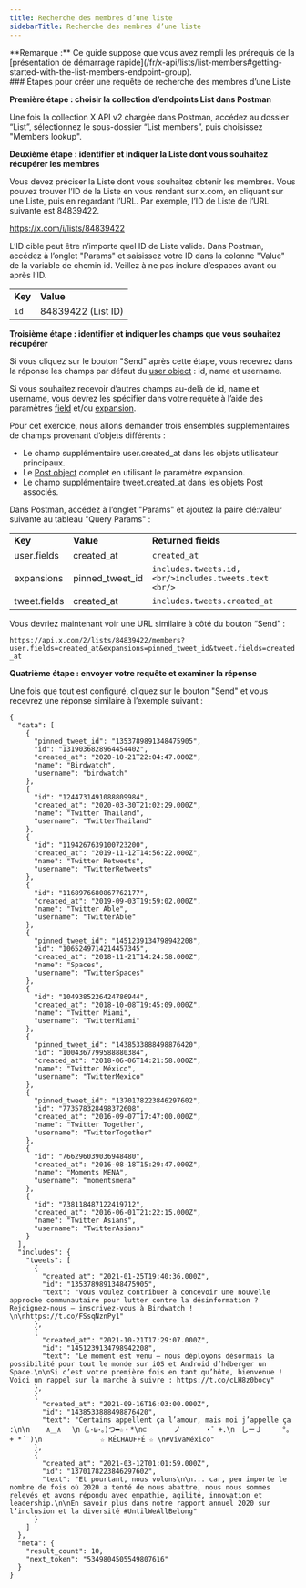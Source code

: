 ```yaml
---
title: Recherche des membres d’une liste
sidebarTitle: Recherche des membres d’une liste
---
```



<Note>
  **Remarque :** Ce guide suppose que vous avez rempli les prérequis de la [présentation de démarrage rapide](/fr/x-api/lists/list-members#getting-started-with-the-list-members-endpoint-group).
</Note>

<div id="steps-to-build-a-list-members-lookup-request">
  ### Étapes pour créer une requête de recherche des membres d’une Liste
</div>

**Première étape : choisir la collection d’endpoints List dans Postman**

Une fois la collection X API v2 chargée dans Postman, accédez au dossier “List”, sélectionnez le sous-dossier “List members”, puis choisissez &quot;Members lookup&quot;.
 

**Deuxième étape : identifier et indiquer la Liste dont vous souhaitez récupérer les membres**

Vous devez préciser la Liste dont vous souhaitez obtenir les membres. Vous pouvez trouver l’ID de la Liste en vous rendant sur x.com, en cliquant sur une Liste, puis en regardant l’URL. Par exemple, l’ID de Liste de l’URL suivante est 84839422.

https://x.com/i/lists/84839422

L’ID cible peut être n’importe quel ID de Liste valide. Dans Postman, accédez à l’onglet &quot;Params&quot; et saisissez votre ID dans la colonne &quot;Value&quot; de la variable de chemin id. Veillez à ne pas inclure d’espaces avant ou après l’ID.

|     |     |
| :--- | :--- |
| **Key** | **Value** |
| `id` | 84839422 (List ID) |

**Troisième étape : identifier et indiquer les champs que vous souhaitez récupérer**

Si vous cliquez sur le bouton &quot;Send&quot; après cette étape, vous recevrez dans la réponse les champs par défaut du [user object](/fr/x-api/fundamentals/data-dictionary#user) : id, name et username.

Si vous souhaitez recevoir d’autres champs au-delà de id, name et username, vous devrez les spécifier dans votre requête à l’aide des paramètres [field](/fr/x-api/fundamentals/fields) et/ou [expansion](/fr/x-api/fundamentals/expansions).

Pour cet exercice, nous allons demander trois ensembles supplémentaires de champs provenant d’objets différents :

* Le champ supplémentaire user.created_at dans les objets utilisateur principaux.
* Le [Post object](/fr/x-api/fundamentals/data-dictionary#tweet) complet en utilisant le paramètre expansion.
* Le champ supplémentaire tweet.created_at dans les objets Post associés.

Dans Postman, accédez à l’onglet &quot;Params&quot; et ajoutez la paire clé:valeur suivante au tableau &quot;Query Params&quot; :

|     |     |     |
| :--- | :--- | :--- |
| **Key** | **Value** | **Returned fields** |
| user.fields | created_at | `created_at` |
| expansions | pinned_tweet_id | `includes.tweets.id,  <br/>includes.tweets.text  <br/>` |
| tweet.fields | created_at | `includes.tweets.created_at` |

Vous devriez maintenant voir une URL similaire à côté du bouton “Send” :

`https://api.x.com/2/lists/84839422/members?user.fields=created_at&expansions=pinned_tweet_id&tweet.fields=created_at`

**Quatrième étape : envoyer votre requête et examiner la réponse**

Une fois que tout est configuré, cliquez sur le bouton &quot;Send&quot; et vous recevrez une réponse similaire à l’exemple suivant :

```
{
  "data": [
    {
      "pinned_tweet_id": "1353789891348475905",
      "id": "1319036828964454402",
      "created_at": "2020-10-21T22:04:47.000Z",
      "name": "Birdwatch",
      "username": "birdwatch"
    },
    {
      "id": "1244731491088809984",
      "created_at": "2020-03-30T21:02:29.000Z",
      "name": "Twitter Thailand",
      "username": "TwitterThailand"
    },
    {
      "id": "1194267639100723200",
      "created_at": "2019-11-12T14:56:22.000Z",
      "name": "Twitter Retweets",
      "username": "TwitterRetweets"
    },
    {
      "id": "1168976680867762177",
      "created_at": "2019-09-03T19:59:02.000Z",
      "name": "Twitter Able",
      "username": "TwitterAble"
    },
    {
      "pinned_tweet_id": "1451239134798942208",
      "id": "1065249714214457345",
      "created_at": "2018-11-21T14:24:58.000Z",
      "name": "Spaces",
      "username": "TwitterSpaces"
    },
    {
      "id": "1049385226424786944",
      "created_at": "2018-10-08T19:45:09.000Z",
      "name": "Twitter Miami",
      "username": "TwitterMiami"
    },
    {
      "pinned_tweet_id": "1438533888498876420",
      "id": "1004367799588880384",
      "created_at": "2018-06-06T14:21:58.000Z",
      "name": "Twitter México",
      "username": "TwitterMexico"
    },
    {
      "pinned_tweet_id": "1370178223846297602",
      "id": "773578328498372608",
      "created_at": "2016-09-07T17:47:00.000Z",
      "name": "Twitter Together",
      "username": "TwitterTogether"
    },
    {
      "id": "766296039036948480",
      "created_at": "2016-08-18T15:29:47.000Z",
      "name": "Moments MENA",
      "username": "momentsmena"
    },
    {
      "id": "738118487122419712",
      "created_at": "2016-06-01T21:22:15.000Z",
      "name": "Twitter Asians",
      "username": "TwitterAsians"
    }
  ],
  "includes": {
    "tweets": [
      {
        "created_at": "2021-01-25T19:40:36.000Z",
        "id": "1353789891348475905",
        "text": "Vous voulez contribuer à concevoir une nouvelle approche communautaire pour lutter contre la désinformation ? Rejoignez-nous — inscrivez-vous à Birdwatch ! \n\nhttps://t.co/FSsqNznPy1"
      },
      {
        "created_at": "2021-10-21T17:29:07.000Z",
        "id": "1451239134798942208",
        "text": "Le moment est venu — nous déployons désormais la possibilité pour tout le monde sur iOS et Android d’héberger un Space.\n\nSi c’est votre première fois en tant qu’hôte, bienvenue ! Voici un rappel sur la marche à suivre : https://t.co/cLH8z0bocy"
      },
      {
        "created_at": "2021-09-16T16:03:00.000Z",
        "id": "1438533888498876420",
        "text": "Certains appellent ça l’amour, mais moi j’appelle ça :\n\n‌    ∧＿∧　 \n（｡･ω･｡)つ━☆・*\n⊂     　ノ 　　　・゜+.\n　しーＪ　　　°。+ *´¨)\n　　　　　 　　　☆ RÉCHAUFFÉ ☆ \n#VivaMéxico"
      },
      {
        "created_at": "2021-03-12T01:01:59.000Z",
        "id": "1370178223846297602",
        "text": "Et pourtant, nous volons\n\n... car, peu importe le nombre de fois où 2020 a tenté de nous abattre, nous nous sommes relevés et avons répondu avec empathie, agilité, innovation et leadership.\n\nEn savoir plus dans notre rapport annuel 2020 sur l’inclusion et la diversité #UntilWeAllBelong"
      }
    ]
  },
  "meta": {
    "result_count": 10,
    "next_token": "5349804505549807616"
  }
}
```